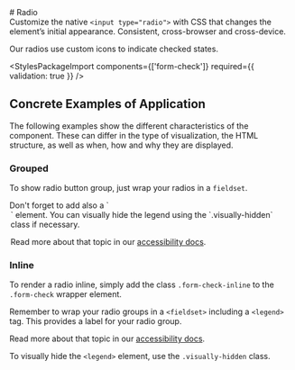 

<Meta of={RadioStories} />

<div className="docs-title">
  # Radio

  <nav>
    <link-design of={JSON.stringify(RadioStories)}></link-design>
  </nav>
</div>

<div className="lead">
  Customize the native <code>&lt;input type="radio"&gt;</code> with CSS that changes the element’s
  initial appearance. Consistent, cross-browser and cross-device.
</div>

Our radios use custom icons to indicate checked states.

<Canvas sourceState="shown" of={RadioStories.Default} />
<div className="hide-col-default">
  <Controls of={RadioStories.Default} />
</div>

<StylesPackageImport components={['form-check']} required={{ validation: true }} />

## Concrete Examples of Application

The following examples show the different characteristics of the component. These can differ in the type of visualization, the HTML structure, as well as when, how and why they are displayed.

### Grouped

To show radio button group, just wrap your radios in a `fieldset`.

<div className="banner banner-info banner-md">
  Don't forget to add also a `<legend>` element.
  You can visually hide the legend using the `.visually-hidden` class if necessary.

Read more about that topic in our [accessibility docs](/?path=/docs/46da78e8-e83b-4ca1-aaf6-bbc662efef14--docs).

</div>

<Canvas of={RadioStories.Grouped} />

### Inline

To render a radio inline, simply add the class `.form-check-inline` to the `.form-check` wrapper element.

<div className="banner banner-info banner-md">
  Remember to wrap your radio groups in a <code>&lt;fieldset&gt;</code> including a <code>&lt;legend&gt;</code> tag.
  This provides a label for your radio group.
  
  Read more about that topic in our [accessibility docs](/?path=/docs/46da78e8-e83b-4ca1-aaf6-bbc662efef14--docs).
  
</div>

To visually hide the `<legend>` element, use the `.visually-hidden` class.

<Canvas of={RadioStories.Inline} />

